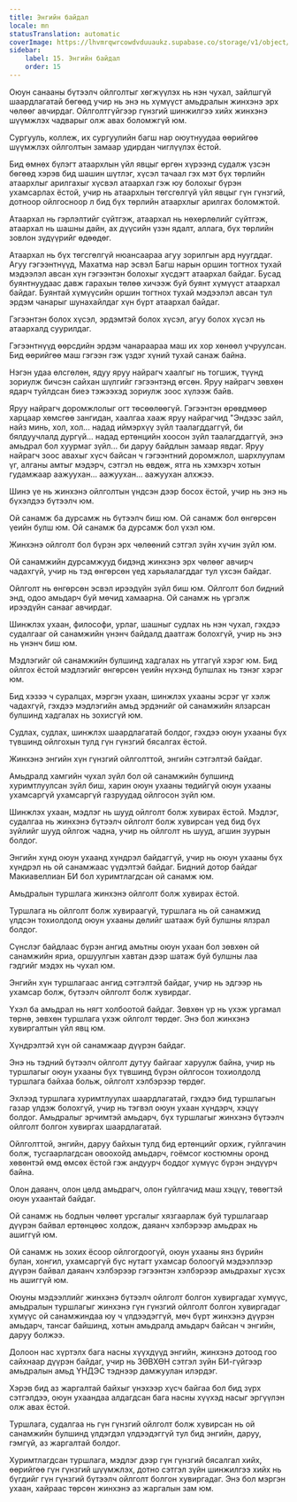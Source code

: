 ```yaml
---
title: Энгийн байдал
locale: mn
statusTranslation: automatic
coverImage: https://lhvmrqwrcowdvduuaukz.supabase.co/storage/v1/object/public/strapi-uploads/small_cover-educacion-fundamental.webp-2d51a7828a2b1309555be27f7e2a61a0.webp
sidebar:
    label: 15. Энгийн байдал
    order: 15
---
```

Оюун санааны бүтээлч ойлголтыг хөгжүүлэх нь нэн чухал, зайлшгүй шаардлагатай бөгөөд учир нь энэ нь хүмүүст амьдралын жинхэнэ эрх чөлөөг авчирдаг. Ойлголтгүйгээр гүнзгий шинжилгээ хийх жинхэнэ шүүмжлэх чадварыг олж авах боломжгүй юм.

Сургууль, коллеж, их сургуулийн багш нар оюутнуудаа өөрийгөө шүүмжлэх ойлголтын замаар удирдан чиглүүлэх ёстой.

Бид өмнөх бүлэгт атаархлын үйл явцыг өргөн хүрээнд судалж үзсэн бөгөөд хэрэв бид шашин шүтлэг, хүсэл тачаал гэх мэт бүх төрлийн атаархлыг арилгахыг хүсвэл атаархал гэж юу болохыг бүрэн ухамсарлах ёстой, учир нь атаархлын төгсгөлгүй үйл явцыг гүн гүнзгий, дотноор ойлгосноор л бид бүх төрлийн атаархлыг арилгах боломжтой.

Атаархал нь гэрлэлтийг сүйтгэж, атаархал нь нөхөрлөлийг сүйтгэж, атаархал нь шашны дайн, ах дүүсийн үзэн ядалт, аллага, бүх төрлийн зовлон зүдүүрийг өдөөдөг.

Атаархал нь бүх төгсгөлгүй нюансаараа агуу зорилгын ард нуугддаг. Агуу гэгээнтнүүд, Махатма нар эсвэл Багш нарын оршин тогтнох тухай мэдээлэл авсан хүн гэгээнтэн болохыг хүсдэгт атаархал байдаг. Бусад буянтнуудаас давж гарахын төлөө хичээж буй буянт хүмүүст атаархал байдаг. Буянтай хүмүүсийн оршин тогтнох тухай мэдээлэл авсан тул эрдэм чанарыг шунахайлдаг хүн бүрт атаархал байдаг.

Гэгээнтэн болох хүсэл, эрдэмтэй болох хүсэл, агуу болох хүсэл нь атаархалд суурилдаг.

Гэгээнтнүүд өөрсдийн эрдэм чанараараа маш их хор хөнөөл учруулсан. Бид өөрийгөө маш гэгээн гэж үздэг хүний ​​тухай санаж байна.

Нэгэн удаа өлсгөлөн, ядуу яруу найрагч хаалгыг нь тогшиж, түүнд зориулж бичсэн сайхан шүлгийг гэгээнтэнд өгсөн. Яруу найрагч зөвхөн ядарч туйлдсан биеэ тэжээхэд зориулж зоос хүлээж байв.

Яруу найрагч доромжлолыг огт төсөөлөөгүй. Гэгээнтэн өрөвдмөөр харцаар хөмсгөө зангидан, хаалгаа хааж яруу найрагчид "Эндээс зайл, найз минь, хол, хол... надад иймэрхүү зүйл таалагддаггүй, би бялдуучлалд дургүй... надад ертөнцийн хоосон зүйл таалагддаггүй, энэ амьдрал бол хуурмаг зүйл... би даруу байдлын замаар явдаг. Яруу найрагч зоос авахыг хүсч байсан ч гэгээнтний доромжлол, шархлуулам үг, алганы амтыг мэдэрч, сэтгэл нь өвдөж, ятга нь хэмхэрч хотын гудамжаар аажуухан... аажуухан... аажуухан алхжээ.

Шинэ үе нь жинхэнэ ойлголтын үндсэн дээр босох ёстой, учир нь энэ нь бүхэлдээ бүтээлч юм.

Ой санамж ба дурсамж нь бүтээлч биш юм. Ой санамж бол өнгөрсөн үеийн булш юм. Ой санамж ба дурсамж бол үхэл юм.

Жинхэнэ ойлголт бол бүрэн эрх чөлөөний сэтгэл зүйн хүчин зүйл юм.

Ой санамжийн дурсамжууд бидэнд жинхэнэ эрх чөлөөг авчирч чадахгүй, учир нь тэд өнгөрсөн үед харьяалагддаг тул үхсэн байдаг.

Ойлголт нь өнгөрсөн эсвэл ирээдүйн зүйл биш юм. Ойлголт бол бидний энд, одоо амьдарч буй мөчид хамаарна. Ой санамж нь үргэлж ирээдүйн санааг авчирдаг.

Шинжлэх ухаан, философи, урлаг, шашныг судлах нь нэн чухал, гэхдээ судалгааг ой санамжийн үнэнч байдалд даатгаж болохгүй, учир нь энэ нь үнэнч биш юм.

Мэдлэгийг ой санамжийн булшинд хадгалах нь утгагүй хэрэг юм. Бид ойлгох ёстой мэдлэгийг өнгөрсөн үеийн нүхэнд булшлах нь тэнэг хэрэг юм.

Бид хэзээ ч суралцах, мэргэн ухаан, шинжлэх ухааны эсрэг үг хэлж чадахгүй, гэхдээ мэдлэгийн амьд эрдэнийг ой санамжийн ялзарсан булшинд хадгалах нь зохисгүй юм.

Судлах, судлах, шинжлэх шаардлагатай болдог, гэхдээ оюун ухааны бүх түвшинд ойлгохын тулд гүн гүнзгий бясалгах ёстой.

Жинхэнэ энгийн хүн гүнзгий ойлголттой, энгийн сэтгэлтэй байдаг.

Амьдралд хамгийн чухал зүйл бол ой санамжийн булшинд хуримтлуулсан зүйл биш, харин оюун ухааны төдийгүй оюун ухааны ухамсаргүй ухамсаргүй газруудад ойлгосон зүйл юм.

Шинжлэх ухаан, мэдлэг нь шууд ойлголт болж хувирах ёстой. Мэдлэг, судалгаа нь жинхэнэ бүтээлч ойлголт болж хувирсан үед бид бүх зүйлийг шууд ойлгож чадна, учир нь ойлголт нь шууд, агшин зуурын болдог.

Энгийн хүнд оюун ухаанд хүндрэл байдаггүй, учир нь оюун ухааны бүх хүндрэл нь ой санамжаас үүдэлтэй байдаг. Бидний дотор байдаг Макиавеллиан БИ бол хуримтлагдсан ой санамж юм.

Амьдралын туршлага жинхэнэ ойлголт болж хувирах ёстой.

Туршлага нь ойлголт болж хувираагүй, туршлага нь ой санамжид үлдсэн тохиолдолд оюун ухааны дөлийг шатааж буй булшны ялзрал болдог.

Сүнслэг байдлаас бүрэн ангид амьтны оюун ухаан бол зөвхөн ой санамжийн яриа, оршуулгын хавтан дээр шатаж буй булшны лаа гэдгийг мэдэх нь чухал юм.

Энгийн хүн туршлагаас ангид сэтгэлтэй байдаг, учир нь эдгээр нь ухамсар болж, бүтээлч ойлголт болж хувирдаг.

Үхэл ба амьдрал нь нягт холбоотой байдаг. Зөвхөн үр нь үхэж ургамал төрнө, зөвхөн туршлага үхэж ойлголт төрдөг. Энэ бол жинхэнэ хувиргалтын үйл явц юм.

Хүндрэлтэй хүн ой санамжаар дүүрэн байдаг.

Энэ нь тэдний бүтээлч ойлголт дутуу байгааг харуулж байна, учир нь туршлагыг оюун ухааны бүх түвшинд бүрэн ойлгосон тохиолдолд туршлага байхаа больж, ойлголт хэлбэрээр төрдөг.

Эхлээд туршлага хуримтлуулах шаардлагатай, гэхдээ бид туршлагын газар үлдэж болохгүй, учир нь тэгвэл оюун ухаан хүндэрч, хэцүү болдог. Амьдралыг эрчимтэй амьдарч, бүх туршлагыг жинхэнэ бүтээлч ойлголт болгон хувиргах шаардлагатай.

Ойлголттой, энгийн, даруу байхын тулд бид ертөнцийг орхиж, гуйлгачин болж, тусгаарлагдсан овоохойд амьдарч, гоёмсог костюмны оронд хөвөнтэй өмд өмсөх ёстой гэж андуурч боддог хүмүүс бүрэн эндүүрч байна.

Олон даяанч, олон цөлд амьдрагч, олон гуйлгачид маш хэцүү, төвөгтэй оюун ухаантай байдаг.

Ой санамж нь бодлын чөлөөт урсгалыг хязгаарлаж буй туршлагаар дүүрэн байвал ертөнцөөс холдож, даяанч хэлбэрээр амьдрах нь ашиггүй юм.

Ой санамж нь зохих ёсоор ойлгогдоогүй, оюун ухааны янз бүрийн булан, хонгил, ухамсаргүй бүс нутагт ухамсар болоогүй мэдээллээр дүүрэн байвал даяанч хэлбэрээр гэгээнтэн хэлбэрээр амьдрахыг хүсэх нь ашиггүй юм.

Оюуны мэдээллийг жинхэнэ бүтээлч ойлголт болгон хувиргадаг хүмүүс, амьдралын туршлагыг жинхэнэ гүн гүнзгий ойлголт болгон хувиргадаг хүмүүс ой санамжиндаа юу ч үлдээдэггүй, мөч бүрт жинхэнэ дүүрэн амьдарч, тансаг байшинд, хотын амьдралд амьдарч байсан ч энгийн, даруу болжээ.

Долоон нас хүртэлх бага насны хүүхдүүд энгийн, жинхэнэ дотоод гоо сайхнаар дүүрэн байдаг, учир нь ЗӨВХӨН сэтгэл зүйн БИ-гүйгээр амьдралын амьд ҮНДЭС тэднээр дамжуулан илэрдэг.

Хэрэв бид аз жаргалтай байхыг үнэхээр хүсч байгаа бол бид зүрх сэтгэлдээ, оюун ухаандаа алдагдсан бага насны хүүхэд насыг эргүүлэн олж авах ёстой.

Туршлага, судалгаа нь гүн гүнзгий ойлголт болж хувирсан нь ой санамжийн булшинд үлдэгдэл үлдээдэггүй тул бид энгийн, даруу, гэмгүй, аз жаргалтай болдог.

Хуримтлагдсан туршлага, мэдлэг дээр гүн гүнзгий бясалгал хийх, өөрийгөө гүн гүнзгий шүүмжлэх, дотно сэтгэл зүйн шинжилгээ хийх нь бүгдийг гүн гүнзгий бүтээлч ойлголт болгон хувиргадаг. Энэ бол мэргэн ухаан, хайраас төрсөн жинхэнэ аз жаргалын зам юм.
